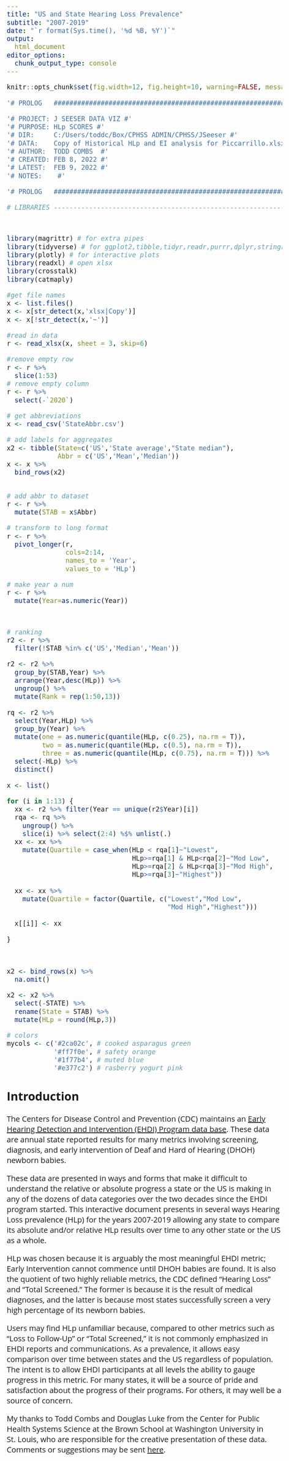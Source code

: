 ```yaml
---
title: "US and State Hearing Loss Prevalence"
subtitle: "2007-2019"
date: "`r format(Sys.time(), '%d %B, %Y')`"
output: 
  html_document
editor_options: 
  chunk_output_type: console
---
```

[//]: # CSS style arguments

<style type="text/css">

@import url("https://fonts.googleapis.com/css?family=Open+Sans:400,400i,700,700i&display=swap");

h1, h2, h3, h4, h5, body, ul, ol, p {
font-family: 'Open Sans', sans-serif;

}

body{ /* Normal  */
      font-size: 20px;
      counter-reset:table figure;
  }

.table{
  width:auto;
  font-size:12px;
}

td, th{
  padding-left:10px;
  text-align: right;
}

caption::before{
  counter-increment: table;
  content: "Table " counter(table) ": ";
}

.caption::before{
  counter-increment: figure;
  content: "Figure " counter(figure) ": ";
}

caption, .caption{
  font-style:italic;
  font-size: 16px;
  margin-top:0.5em;
  margin-bottom:0.5em;
  width:80%;
  text-align: left;
}

#TOC {
  font-size: 17px;
  width: 100%;
}

</style>

```r
knitr::opts_chunk$set(fig.width=12, fig.height=10, warning=FALSE, message=FALSE, cache=F, results = 'show', echo=F)

```

```r


'# PROLOG   ################################################################'

'# PROJECT: J SEESER DATA VIZ #'
'# PURPOSE: HLp SCORES #'
'# DIR:     C:/Users/toddc/Box/CPHSS ADMIN/CPHSS/JSeeser #'
'# DATA:    Copy of Historical HLp and EI analysis for Piccarrillo.xlsx #'
'# AUTHOR:  TODD COMBS  #'
'# CREATED: FEB 8, 2022 #'
'# LATEST:  FEB 9, 2022 #'
'# NOTES:    #'

'# PROLOG   ###############################################################'


```


```r

# LIBRARIES ---------------------------------------------------------------



library(magrittr) # for extra pipes
library(tidyverse) # for ggplot2,tibble,tidyr,readr,purrr,dplyr,stringr,forcats
library(plotly) # for interactive plots
library(readxl) # open xlsx
library(crosstalk)
library(catmaply)

#get file names
x <- list.files()
x <- x[str_detect(x,'xlsx|Copy')]
x <- x[!str_detect(x,'~')]

#read in data
r <- read_xlsx(x, sheet = 3, skip=6)

#remove empty row
r <- r %>% 
  slice(1:53)
# remove empty column
r <- r %>% 
  select(-`2020`)

# get abbreviations
x <- read_csv('StateAbbr.csv')

# add labels for aggregates
x2 <- tibble(State=c('US','State average',"State median"),
             Abbr = c('US','Mean','Median'))
x <- x %>% 
  bind_rows(x2)


# add abbr to dataset
r <- r %>% 
  mutate(STAB = x$Abbr)

# transform to long format
r <- r %>% 
  pivot_longer(r,
               cols=2:14,
               names_to = 'Year',
               values_to = 'HLp')

# make year a num
r <- r %>% 
  mutate(Year=as.numeric(Year))



# ranking
r2 <- r %>% 
  filter(!STAB %in% c('US','Median','Mean'))

r2 <- r2 %>% 
  group_by(STAB,Year) %>% 
  arrange(Year,desc(HLp)) %>% 
  ungroup() %>% 
  mutate(Rank = rep(1:50,13))

rq <- r2 %>% 
  select(Year,HLp) %>% 
  group_by(Year) %>%
  mutate(one = as.numeric(quantile(HLp, c(0.25), na.rm = T)),
         two = as.numeric(quantile(HLp, c(0.5), na.rm = T)),
         three = as.numeric(quantile(HLp, c(0.75), na.rm = T))) %>% 
  select(-HLp) %>% 
  distinct()

x <- list()

for (i in 1:13) {
  xx <- r2 %>% filter(Year == unique(r2$Year)[i])
  rqa <- rq %>% 
    ungroup() %>% 
    slice(i) %>% select(2:4) %$% unlist(.)
  xx <- xx %>% 
    mutate(Quartile = case_when(HLp < rqa[1]~"Lowest",
                                HLp>=rqa[1] & HLp<rqa[2]~"Mod Low",
                                HLp>=rqa[2] & HLp<rqa[3]~"Mod High",
                                HLp>=rqa[3]~"Highest"))
  
  xx <- xx %>% 
    mutate(Quartile = factor(Quartile, c("Lowest","Mod Low",
                                         "Mod High","Highest")))
  
  x[[i]] <- xx
    
}


  
x2 <- bind_rows(x) %>% 
  na.omit()

x2 <- x2 %>% 
  select(-STATE) %>% 
  rename(State = STAB) %>% 
  mutate(HLp = round(HLp,3))

# colors
mycols <- c('#2ca02c', # cooked asparagus green
            '#ff7f0e', # safety orange
            '#1f77b4', # muted blue
            '#e377c2') # rasberry yogurt pink

```

## Introduction

The Centers for Disease Control and Prevention (CDC) maintains an [Early Hearing Detection and Intervention (EHDI) Program data base](https://www.cdc.gov/ncbddd/hearingloss/ehdi-data.html). These data are annual state reported results for many metrics involving screening, diagnosis, and early intervention of Deaf and Hard of Hearing (DHOH) newborn babies.  

These data are presented in ways and forms that make it difficult to understand the relative or absolute progress a state or the US is making in any of the dozens of data categories over the two decades since the EHDI program started.  This interactive document presents in several ways Hearing Loss prevalence (HLp)  for the years 2007-2019 allowing any state to compare its absolute and/or relative HLp results over time to any other state or the US as a whole.

HLp was chosen because it is arguably the most meaningful EHDI metric; Early Intervention cannot commence until DHOH babies are found.  It is also the quotient of two highly reliable metrics, the CDC defined “Hearing Loss” and “Total Screened.”  The former is because it is the result of medical diagnoses, and the latter is because most states successfully screen a very high percentage of its newborn babies.  

Users may find HLp unfamiliar because, compared to other metrics such as “Loss to Follow-Up” or “Total Screened,” it is not commonly emphasized in EHDI reports and communications.  As a prevalence, it allows easy comparison over time between states and the US regardless of population. The intent is to allow EHDI participants at all levels the ability to gauge progress in this metric.  For many states, it will be a source of pride and satisfaction about the progress of their programs.  For others, it may well be a source of concern.  

My thanks to Todd Combs and Douglas Luke from the Center for Public Health Systems Science at the Brown School at Washington University in St. Louis, who are responsible for the creative presentation of these data.  Comments or suggestions may be sent [here](mailto:jseeser@aol.com).

<br>

<br>

## State trends over time

Figure 1 displays the numbers of states above and below the 2019 median HLp value of 1.8. Over time, more states identified more infants with hearing loss. Mouse over the bars to see the percentage of states reporting above or below the 2019 median each year.




```r

x2 <- x2 %>% 
  mutate(Year = factor(Year, 2019:2007))


 
 xg <- x2 %>% 
   mutate(cat = factor(ifelse(HLp<1.79,"Below 2019 median HLp (1.8)","Above 2019 median HLp (1.8)"),
                       c("Above 2019 median HLp (1.8)","Below 2019 median HLp (1.8)"))) %>% 
   mutate(Year = factor(Year,rev(levels(Year))))
 
 xg <- xg %>% 
   group_by(Year,cat) %>% 
   summarise(tot = n()) %>% 
   ungroup() %>% 
   group_by(Year) %>% 
   mutate(pc = round(tot/sum(tot)*100,1))
 
 xg <- xg %>% 
   ungroup() %>% 
   mutate(tot = ifelse(cat=="Below 2019 median HLp (1.8)",tot*-1,tot)) 
 
xg <- xg %>% 
  mutate(`States:` = abs(tot))

gb <- xg %>% 
  ggplot(aes(x=Year,y=tot,fill=cat,text = paste0(Year,"\nStates: ",`States:`,
                                                 " (",pc,"%)"))) +
  geom_col() + 
  geom_hline(yintercept=0,  color = 'white') +
  theme_minimal() + theme(panel.grid.major.x  = element_blank()) +
  scale_y_continuous(limits=c(-40,30),breaks = seq(-35,30,5),
                     labels = c(seq(35,0,-5),seq(5,30,5))) + 
  labs(fill="",x="", y="States reporting HLp")



ggplotly(gb, tooltip = 'text')
 
```

<br>

<br>

## Smoothed line plots

Figure 2 shows the actual reported prevalence by state (pink lines) and smoothed trend lines (green) to discard small year-to-year variations. States are ordered from top to bottom by their latest HLp values. Remove either type of line from all states in the figure by clicking on the legend (bottom right). 


```r
# smoothed plots

xus <- r %>% mutate(Year = factor(Year,2019:2007)) %>% 
  filter(STAB=='US') %>% 
  select(-STATE) %>% 
  rename(State=STAB)

x3 <- x2 %>% 
  bind_rows(xus)

x3 %<>% mutate(HLp = round(HLp,3))

x <- list()


for (i in 1:50) {
  xtemp <- x3 %>% filter(State==unique(State)[i])
  
  x[[i]] <-lm(HLp~Year, data=xtemp)
}


xsort <- tibble(State = unique(x3$State),
             Slope = NA)

for (i in 1:50) {
  
  xsort$Slope[i] <- x[[i]]$coefficients[2]
}

x19 <- x3 %>% 
  filter(Year==2019) %>% 
  filter(State != 'US') %>% 
  arrange(desc(HLp))

#setdiff(unique(r2$STAB),(x19$State))
# "MS" 18 "CO" 14 "RI" 18 "AL" 18

xmiss <- x2 %>% 
  filter(State %in% c("MS", "CO", "RI", "AL"))

xmiss <- x2 %>% 
  filter(State %in% c('MS','RI','AL') & Year==2018 |
           State== 'CO' & Year==2014)

x19 <- x19 %>% 
  bind_rows(xmiss) 

x19 %<>% arrange(desc(HLp)) 
  
  
  
x3 <- x3 %>% 
  mutate(State  = factor(State, c(unique(x19$State),'US'))) %>% 
  mutate(Year= as.numeric(as.character(Year)))



g <- x3 %>% 
  ggplot(aes(Year,HLp)) + 
  geom_smooth(aes(color = "Smoothed"),method=lm, se=F) + 
  geom_line(aes(color = "Actual")) +
  geom_text(aes(x = 2013, y = 4,label=State), inherit.aes = F) +
  facet_wrap(~State, ncol=9) + 
  theme_minimal() + labs(color="")+
  theme(panel.grid.major.x = element_blank(),
        legend.position = c(0.9,0.05),
        panel.spacing.y = unit(2,'lines'),
        panel.spacing.x = unit(1,'lines'),
        strip.text.x = element_blank(),
        axis.title.x = element_blank(),
        strip.text.y = element_text(face='regular'))
 # +
 #  scale_color_manual(values = c('#e377c2','#2ca02c'))



ggplotly(g, tooltip = c('Year','HLp'),
          ) %>% 
  layout(legend = list(x = 0.75, y = 0.05,
                       orientation = "h"))

```

<br>
<br>

## Comparison line plots

Figure 3 shows the reported prevalences by state and for the US overall along with annual mean and median. Hover over a point to get state, year, HLp value, and quartile (Lowest, Moderately Low, Moderately High, Highest). Click on a line or point to isolate it, or choose one or more lines to compare from the dropdown menu. Double-click in the whitespace to bring all the lines back. To zoom in after selecting states for comparison, drag and drop the mouse from left to right over the plot area. If applicable, the range of the axes will change to fit the selection.


```r


xtemp <- r %>% 
  filter(STAB %in% c('US','Median','Mean')) %>% 
  dplyr::select(-STATE) %>% 
  rename(State = STAB) %>% 
  mutate(Quartile = '--') %>% 
  mutate(Year= factor(Year,2019:2007))


# https://rstudio-pubs-static.s3.amazonaws.com/352801_12ebacbc1acb46ff89dd0a08cc1301f3.html

x2 <- x2 %>% 
  mutate(Quartile = factor(as.character(Quartile),c(levels(Quartile),"--"))) %>% 
  arrange(State) 

x4 <- x2 %>%  bind_rows(xtemp) %>% 
  mutate(HLp = round(HLp,3))

xx <- SharedData$new(x4, ~State, group = "Choose state(s)")
p <- plot_ly(xx, x = ~Year, y = ~HLp, color= ~State,
             height = 750) %>%
  group_by(State) %>%
  add_trace(text = ~State, hoverinfo = 'text', type = 'scatter',
            mode = 'lines+markers', 
            opacity = 1, marker = list(size = 15, opacity = 1),
            line = list(opacity = 1,width = 3.5),
              hovertext =
              paste(x4$State,x4$Year,"<br>HLp:",x4$HLp,"<br>Q:",x4$Quartile)) %>% 
  layout(showlegend = F, margin = list(l=0,r=120),
         xaxis =list(title="")) %>% 
  plotly::highlight(on = "plotly_click", off = 'plotly_doubleclick',
  persistent =T, selectize = T,
  opacityDim = getOption("opacityDim", 0.1)) %>% 
  layout(xaxis = list(showgrid = FALSE),
          yaxis = list(showgrid = TRUE))
p

# bscols(widths = c(3, NA), 
#        filter_checkbox(id = "id-selector", 
#                      label = "Choose state", 
#                      sharedData = xx, 
#                      group = ~State,
#                      columns = 4), 
#        p)


```


<br>
<br>

## Heatmap

Figure 4 shows a heatmap of state HLp in the quartiles from 2019. States are ordered from highest (top) to lowest (bottom) average HLp (top to bottom). Mouse over any box for more information. 


```r
# heatmap

# reverse_legend_labels <- function(plotly_plot) {
#   n_labels <- length(plotly_plot$x$data)
#   plotly_plot$x$data[1:n_labels] <- plotly_plot$x$data[n_labels:1]
#   plotly_plot
# }
# 
# 
# 
# x3 <- x2 
# 
# x4 <- x3 %>% 
#   dplyr::group_by(State) %>% 
#   dplyr::summarise(avg = mean(HLp, na.rm=T)) %>% 
#   dplyr::arrange(desc(avg))
# 
# x3 <- x3 %>% 
#   mutate(State = factor(State, rev(unique(x4$State))))
# 
# #hk <- highlight_key(x2, ~Year)
# 
# g <- ggplot(x3, aes(Year,State,fill=Quartile, group=HLp))
# g <- g + geom_tile() + labs(fill="") +
#   theme_minimal() + theme(panel.grid = element_blank()) +
#   scale_x_continuous(breaks=2007:2019,labels=2007:2019) + 
#   scale_fill_manual(values= mycols) + labs(y = "",x = "")
# 
# ggplotly(g, tooltip = c("State",'HLp','Year','Quartile')) %>%
#   reverse_legend_labels() %>% 
#   layout(legend=list(orientation = "h", x =0.3, y=100))


r19 <- r2 %>% 
  filter(Year==2019) %$%
  quantile(HLp,c(0.25,0.5,0.75), na.rm=T)

r2 <- r2 %>% 
  mutate(cat = case_when(HLp<r19[1]~"1st",
                         HLp>=r19[1] & HLp < r19[2]~"2nd",
                         HLp>=r19[2] & HLp < r19[3]~"3rd",
                         HLp>=r19[3]~"4th"))


r2 <- r2 %>% 
  mutate(cat = factor(cat)) %>% 
  na.omit()
# xx <- SharedData$new(r2, ~State, group = "Choose state(s)")
# 
# g <- r2 %>% 
#   ggplot(aes(x=Year,y=Rank,label=STAB,group=STAB,fill=cat)) + 
#   geom_tile() +
#   geom_text(size=4, fontface='bold') +
#   theme_minimal() + theme(panel.grid = element_blank(),
#                           axis.text.y = element_blank()) +
#   scale_y_reverse()
# 
# g
# 
# ggplotly(g,source = 'xx')

r3 <- r2 %>% 
  bind_rows(r %>% filter(STATE=='US'))

r3 <- r3 %>% 
  group_by(Year) %>% 
  arrange(HLp, .by_group = T)

r4 <- r3 %>% 
  summarise(tot = n())

x <- list()

for (i in 1:13) {
  x[[i]] <- (52-r4$tot[i]):51
}

r3 <- r3 %>% 
  ungroup() %>% 
  mutate(Rank = unlist(x))

r3 <- r3 %>% 
  mutate(cat2 = case_when(cat=='1st'~"HLp: 0.21 - 1.33",
                          cat=='2nd'~"HLp: 1.33 - 1.79",
                          cat=='3rd'~"HLp: 1.79 - 2.12",
                          cat=='4th'~"HLp: 2.12 - 4.54",
                          is.na(cat)~"US")) 
x <- sort(unique(r3$cat2))

r3 %<>% mutate(cat2 = factor(cat2, rev(x)))



r3%<>% select(-STATE) %>% 
  rename(State = STAB)

g <- r3 %>% 
  ggplot(aes(x=Year,y=Rank,label=State,group=State,fill=cat2,
             color = HLp,)) + 
  geom_tile(color='white') +
  geom_text(size=4, fontface='bold') +
  theme_minimal() + theme(panel.grid = element_blank(),
                          axis.text.y = element_blank()) +
  scale_x_continuous(breaks = 2007:2019) + 
  labs(fill="",x="",y="") +
  guides(color='none',shape='none')



ggplotly(g,tooltip = c("label", "Year","HLp") )

```

<br>
<br>

![](https://github.com/tbcombs/Images/raw/main/CPHSS_left-pos_rgb.png){width=45%} ![](https://github.com/tbcombs/Images/raw/main/Brown_School_2linecnt_pos-color.png){width=45%}

